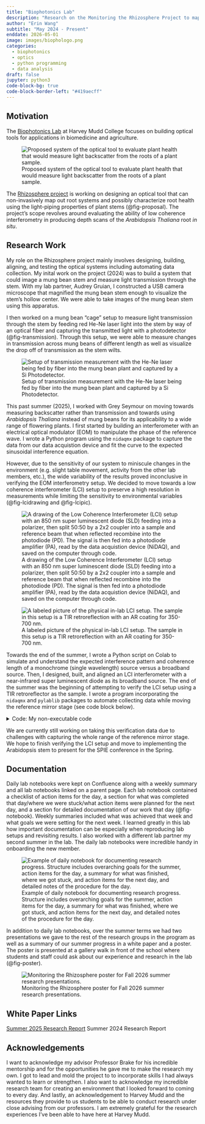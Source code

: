 ```yaml
---
title: "Biophotonics Lab"
description: "Research on the Monitoring the Rhizosphere Project to map root systems using low-coherence interferometry."
author: "Erin Wang"
subtitle: "May 2024 - Present"
enddate: 2026-05-01
image: images/biophologo.png
categories:
  - biophotonics
  - optics
  - python programming
  - data analysis
draft: false
jupyter: python3
code-block-bg: true
code-block-border-left: "#419aecff"
---
```

## Motivation
The [Biophotonics Lab](https://pages.hmc.edu/biophotonics/) at Harvey Mudd College focuses on building optical tools for applications in biomedicine and agriculture.

![Proposed system of the optical tool to evaluate plant health that would measure light backscatter from the roots of a plant sample.](images/projectproposal.png){#fig-proposal}

The [Rhizosphere project](https://pages.hmc.edu/biophotonics/projects/rhizosphere/) is working on designing an optical tool that can non-invasively map out root systems and possibly characterize root health using the light-piping properties of plant stems (@fig-proposal). The project's scope revolves around evaluating the ability of low coherence interferometry in producing depth scans of the *Arabidopsis Thaliana* root *in situ*. 

## Research Work
My role on the Rhizosphere project mainly involves designing, building, aligning, and testing the optical systems including automating data collection. My inital work on the project (2024) was to build a system that could image a mung bean stem and measure light transmission through the stem. With my lab partner, Audrey Gruian, I constructed a USB camera microscope that magnified the mung bean stem enough to visualize the stem's hollow center. We were able to take images of the mung bean stem using this apparatus. 

I then worked on a mung bean "cage" setup to measure light transmission through the stem by feeding red He-Ne laser light into the stem by way of an optical fiber and capturing the transmitted light with a photodetector (@fig-transmission). Through this setup, we were able to measure changes in transmission across mung beans of different length as well as visualize the drop off of transmission as the stem wilts. 

![Setup of transmission measurement with the He-Ne laser being fed by fiber into the mung bean plant and captured by a Si Photodetector.](images/transmissionsetup.png){#fig-transmission}

This past summer (2025), I worked with Grey Seymour on moving towards measuring backscatter rather than transmission and towards using *Arabidopsis Thaliana* instead of mung beans for its applicability to a wide range of flowering plants. I first started by building an interferometer with an electrical optical modulator (EOM) to manipulate the phase of the reference wave. I wrote a Python program using the `nidaqmx` package to capture the data from our data acquistion device and fit the curve to the expected sinusoidal interference equation.

However, due to the sensitivity of our system to miniscule changes in the environment (e.g. slight table movement, activity from the other lab members, etc.), the wide variability of the results proved inconclusive in verifying the EOM interferometry setup. We decided to move towards a low coherence interferometer (LCI) setup to preserve a high resolution in measurements while limiting the sensitivity to environmental variables (@fig-lcidrawing and @fig-lcipic). 

::: {#fig-plots layout-ncol=2 layout-valign="bottom"}
![A drawing of the Low Coherence Interferometer (LCI) setup with an 850 nm super luminescent diode (SLD) feeding into a polarizer, then split 50:50 by a 2x2 coupler into a sample and reference beam that when reflected recombine into the photodiode (PD). The signal is then fed into a photodiode amplifier (PA), read by the data acquistion device (NiDAQ), and saved on the computer through code.](images/lcidrawing.png){#fig-lcidrawing}

![A labeled picture of the physical in-lab LCI setup. The sample in this setup is a TIR retroreflection with an AR coating for 350-700 nm.](images/lcipicture.png){#fig-lcipic}

:::

Towards the end of the summer, I wrote a Python script on Colab to simulate and understand the expected interference pattern and coherence length of a monochrome (single wavelength) source versus a broadband source. Then, I designed, built, and aligned an LCI interferometer with a near-infrared super luminescent diode as its broadband source. The end of the summer was the beginning of attempting to verify the LCI setup using a TIR retroreflector as the sample. I wrote a program incorporating the `nidaqmx` and `pylablib` packages to automate collecting data while moving the reference mirror stage (see code block below).  

<details>
<summary>Code: My non-executable code</summary>
```.python
from pylablib.devices import Thorlabs
import nidaqmx
from nidaqmx.constants import TerminalConfiguration, AcquisitionType, READ_ALL_AVAILABLE
import matplotlib.pyplot as plt
import csv
import numpy as np
import os
import time
from datetime import datetime
from scipy.fft import fft, fftfreq
from scipy.optimize import curve_fit

def create_folder(folder_name):
    try:
        os.mkdir(folder_name)
        print(f"Folder '{folder_name}' created successfully.")
    except FileExistsError:
        print(f"Folder '{folder_name}' already exists.")
    except Exception as e:
        print(f"An error occurred: {e}")

def move_to_folder(folder_name):
    try:
        os.chdir(folder_name)
        print(f"Current directory changed to: {os.getcwd()}")
    except FileNotFoundError:
        print(f"Folder '{folder_name}' not found.")
    except NotADirectoryError:
        print(f"'{folder_name}' is not a directory.")
    except Exception as e:
        print(f"An error occurred: {e}")

def create_csv_file(filename, fields, datarows):
    with open(filename, 'w') as csvfile:
        # create csv writer object
        csvwriter = csv.writer(csvfile, lineterminator='\n')

        # writing the fields
        csvwriter.writerow(fields)

        # writing the data rows
        csvwriter.writerows(datarows)

def take_data():
    with nidaqmx.Task() as task:
        task.ai_channels.add_ai_voltage_chan("Dev1/ai1", 
                                            max_val=10, 
                                            terminal_config= TerminalConfiguration.RSE)

        task.timing.cfg_samp_clk_timing(1000000, 
                                        sample_mode=AcquisitionType.FINITE, 
                                        samps_per_chan=1000)
        rawdata = task.read(READ_ALL_AVAILABLE)
    return rawdata

def find_amp(data):
    sorted_data = sorted(data)

    # calculate minimum average of bottom 100 values
    averagemin = np.mean(sorted_data[0:99])

    # calculate maximum average of top 100 values
    averagemax = np.mean(sorted_data[len(sorted_data)-100:len(sorted_data)])

    # calculate amplitude
    amplitude = averagemax - averagemin
    return amplitude

def find_average(matrix):
    # Calculate the average of each row
    averages = np.mean(matrix, axis=1)
    avg_amplitudes = list(map(float, averages))
    return avg_amplitudes

def find_std(matrix):
    # Calculate the standard deviation of each row
    std_devs = np.std(matrix, axis=1)
    std_amplitudes = list(map(float, std_devs))
    return std_amplitudes

def get_serial(value):
    devices = Thorlabs.list_kinesis_devices()
    device_tuple = devices[value]
    serial = device_tuple[0]
    return serial

def get_devices():
    print(Thorlabs.list_kinesis_devices())

## Define class for Kinesis stage

class KinesisStage(Thorlabs.KinesisPiezoMotor):
    def __init__(self, serial):
        super().__init__(serial)

    def set_def_channel(self, value):
        self.set_default_channel(value)
        print(" Default channel:", value)

    def move_forward(self, value):
        self.move_by(value)
        time.sleep(4)
        print("Stage moved forward by " + str(value) + ".")
        position = self.get_position()
        print("Current Position: ", position)

    def move_back(self, value):
        self.move_by(-value)
        time.sleep(4)
        print("Stage moved backward by " + str((-value)) + ".")
        position = self.get_position()
        print("Current Position: ", position)

    def zero_position(self):
        self.move_to(0)
        time.sleep(4)
        print("Stage position set to 0.")
        position = self.get_position()
        print("Current Position: ", position)


# Get serial number of motor
serial = get_serial(0)

# Make stage object to move stage
stage = KinesisStage(serial)
stage.set_def_channel(2)

# Set up how many test and trials and date
testnum = 1
trialnum = 1
date = datetime.now().strftime("%m-%d-%y")

test_folder = "Test " + str(testnum)

create_folder(test_folder)
move_to_folder(test_folder)

# Set up initial parameters for collecting sweep data
sample_rate = 1000000  # Sample rate in Hz
sample_count = 1000  # Number of samples to collect

# setup lists to store data for each input voltage
trial_var = {}
N_x = 100
start_pos = 5000000
end_pos = start_pos-100000-N_x
x = np.arange(start_pos, end_pos, -N_x) 

# Set the stage to the initial point
stage.move_to(start_pos)


# setup lists to store fields for csv files
test_fields = ['x position']
for number in range(1, trialnum+1):
    test_fields.append(f'Trial {number}')

test_data = list(x)

current_position = stage.get_position()

trial_data = []
    
with nidaqmx.Task() as task:
    task.ai_channels.add_ai_voltage_chan("Dev1/ai1", 
                                        max_val=10, 
                                        terminal_config= TerminalConfiguration.RSE)

    task.timing.cfg_samp_clk_timing(1000000, 
                                    sample_mode=AcquisitionType.CONTINUOUS, 
                                    samps_per_chan=50000)
    
    task.start()
    print('Task started.    Data acquiring...')
    while current_position > end_pos:
        stage.jog('-')
        rawdata = task.read(number_of_samples_per_channel=100)
        rawdata_avg = np.average(rawdata)
        trial_data.append(rawdata_avg)
    task.stop()
    print('Task stopped.')


# time.sleep(0.5)

# rawdata = take_data()



test_data = np.vstack([test_data, trial_data])
stage.stop()

# Create a csv file with the position and all the trial data
testfilename = date + '_ALLTRIALSLCISweep_Test' + str(testnum) + '.csv'
test_datarows = np.transpose(test_data)
create_csv_file(testfilename, test_fields, test_datarows)

## Find average of all trials

test_data_nox = test_datarows[:,1:]         # removes x position column
averages = find_average(test_data_nox)
std_devs = find_std(test_data_nox)
avg_test_data = np.transpose(np.vstack([list(x),averages,std_devs]))

avgdatafields = ['x position', 'Average Vout [V]', 'Standard Dev [V]']
avgdataname = date + '_AveragedLCISweep_Test' + str(testnum) 
avgdatafilename = avgdataname + '.csv'
create_csv_file(avgdatafilename, avgdatafields, avg_test_data)

# save plot of data for each trial and vin
plt.figure()
plt.errorbar(list(x), averages, yerr=std_devs, fmt='o')
plt.xlabel("x position")
plt.ylabel('Voltage [V]')
plt.title("Test " + str(testnum) + ": LCI Sweep Data")
plt.savefig(avgdataname +'.png')
# plt.show(block=True)

os.chdir('..')        
```
</details>

We are currently still working on taking this verification data due to challenges with capturing the whole range of the reference mirror stage. We hope to finish verifying the LCI setup and move to implementing the Arabidopsis stem to present for the SPIE conference in the Spring. 

## Documentation
Daily lab notebooks were kept on Confluence along with a weekly summary and all lab notebooks linked on a parent page. Each lab notebook contained a checklist of action items for the day, a section for what was completed that day/where we were stuck/what action items were planned for the next day, and a section for detailed documentation of our work that day (@fig-notebook). Weekly summaries included what was achieved that week and what goals we were setting for the next week. I learned greatly in this lab how important documentation can be especially when reproducing lab setups and revisiting results. I also worked with a different lab partner my second summer in the lab. The daily lab notebooks were incredible handy in onboarding the new member. 

![Example of daily notebook for documenting research progress. Structure includes overarching goals for the summer, action items for the day, a summary for what was finished, where we got stuck, and action items for the next day, and detailed notes of the procedure for the day.](images/dailynotebook.png){#fig-notebook}

In addition to daily lab notebooks, over the summer terms we had two presentations we gave to the rest of the research groups in the program as well as a summary of our summer progress in a white paper and a poster. The poster is presented at a gallery walk in front of the school where students and staff could ask about our experience and research in the lab (@fig-poster). 

![Monitoring the Rhizosphere poster for Fall 2026 summer research presentations.](images/rhizoposter.jpg){#fig-poster}

## White Paper Links

[Summer 2025 Research Report](https://erinlywang.github.io/rhizo-report-2025/)
Summer 2024 Research Report

## Acknowledgements
I want to acknowledge my advisor Professor Brake for his incredible mentorship and for the opportunities he gave me to make the research my own. I got to lead and mold the project to to incorporate skills I had always wanted to learn or strengthen. I also want to acknowledge my incredible research team for creating an environment that I looked forward to coming to every day. And lastly, an acknowledgement to Harvey Mudd and the resources they provide to us students to be able to conduct research under close advising from our professors. I am extremely grateful for the research experiences I've been able to have here at Harvey Mudd. 